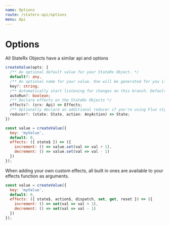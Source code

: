 ```yaml
---
name: Options
route: /staterx-api/options
menu: Api
---
```


# Options

All StateRx Objects have a similar api and options

```ts
createValue(opts: {
  /** An optional default value for your StateRx Object. */
  default?: any, 
  /** An optional name for your value. One will be generated for you if not provided. Useful when using devtools. */
  key?: string;
  /** Automatically start listening for changes on this branch. Defaults to true. */
  autoRun?: boolean;
  /** Declare effects on the StateRx Objects */
  effects?: (srx: Api) => Effects;
  /** Optionally declare an additional reducer if you're using Flux style architecture. */
  reducer?: (state: State, action: AnyAction) => State;
})
```

```js
const value = createValue({
  key: 'myValue',
  default: 0,
  effects: ({ state$ }) => ({
    increment: () => value.set(val => val + 1),
    decrement: () => value.set(val => val - 1)
  })
});
```

When adding your own custom effects, all built in ones are available to your effects function as arguments.

```js
const value = createValue({
  key: 'myValue',
  default: 0,
  effects: ({ state$, action$, dispatch, set, get, reset }) => ({
    increment: () => set(val => val + 1),
    decrement: () => set(val => val - 1)
  })
});
```
